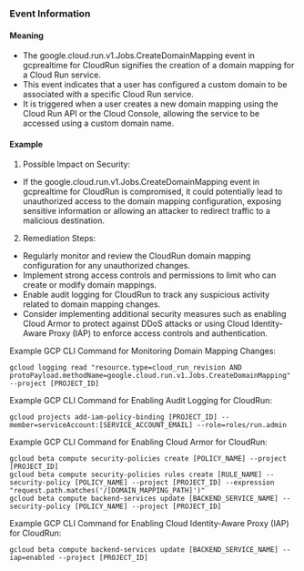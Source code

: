 
### Event Information

#### Meaning

- The google.cloud.run.v1.Jobs.CreateDomainMapping event in gcprealtime for CloudRun signifies the creation of a domain mapping for a Cloud Run service.
- This event indicates that a user has configured a custom domain to be associated with a specific Cloud Run service.
- It is triggered when a user creates a new domain mapping using the Cloud Run API or the Cloud Console, allowing the service to be accessed using a custom domain name.

#### Example

1. Possible Impact on Security:
- If the google.cloud.run.v1.Jobs.CreateDomainMapping event in gcprealtime for CloudRun is compromised, it could potentially lead to unauthorized access to the domain mapping configuration, exposing sensitive information or allowing an attacker to redirect traffic to a malicious destination.

2. Remediation Steps:
- Regularly monitor and review the CloudRun domain mapping configuration for any unauthorized changes.
- Implement strong access controls and permissions to limit who can create or modify domain mappings.
- Enable audit logging for CloudRun to track any suspicious activity related to domain mapping changes.
- Consider implementing additional security measures such as enabling Cloud Armor to protect against DDoS attacks or using Cloud Identity-Aware Proxy (IAP) to enforce access controls and authentication.

Example GCP CLI Command for Monitoring Domain Mapping Changes:
```
gcloud logging read "resource.type=cloud_run_revision AND protoPayload.methodName=google.cloud.run.v1.Jobs.CreateDomainMapping" --project [PROJECT_ID]
```

Example GCP CLI Command for Enabling Audit Logging for CloudRun:
```
gcloud projects add-iam-policy-binding [PROJECT_ID] --member=serviceAccount:[SERVICE_ACCOUNT_EMAIL] --role=roles/run.admin
```

Example GCP CLI Command for Enabling Cloud Armor for CloudRun:
```
gcloud beta compute security-policies create [POLICY_NAME] --project [PROJECT_ID]
gcloud beta compute security-policies rules create [RULE_NAME] --security-policy [POLICY_NAME] --project [PROJECT_ID] --expression "request.path.matches('/[DOMAIN_MAPPING_PATH]')"
gcloud beta compute backend-services update [BACKEND_SERVICE_NAME] --security-policy [POLICY_NAME] --project [PROJECT_ID]
```

Example GCP CLI Command for Enabling Cloud Identity-Aware Proxy (IAP) for CloudRun:
```
gcloud beta compute backend-services update [BACKEND_SERVICE_NAME] --iap=enabled --project [PROJECT_ID]
```

